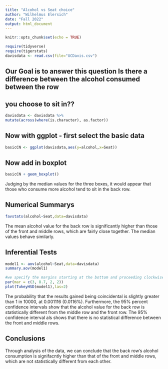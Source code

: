 ```yaml
---
title: "Alcohol vs Seat choice"
author: "Wilhelmus Elersich"
date: "Fall 2022"
output: html_document
---
```


```r
knitr::opts_chunk$set(echo = TRUE)
```

```r
require(tidyverse)
require(tigerstats)
davisdata <- read.csv(file="UCDavis.csv")
```
## Our Goal is to answer this question Is there a difference between the alcohol consumed between the row
## you choose to sit in??
```r
davisdata <- davisdata %>%
mutate(across(where(is.character), as.factor))
```
## Now with ggplot - first select the basic data

```r
basicCN <- ggplot(davisdata,aes(y=alcohol,x=Seat))
```
## Now add in boxplot

```r
basicCN + geom_boxplot()
```
  Judging by the median values for the three boxes, it would appear that those who consume more alcohol tend to sit in the back row.

## Numerical Summarys 
```r
favstats(alcohol~Seat,data=davisdata)
```
The mean alcohol value for the back row is significantly higher than those of the front and middle rows, which are fairly close together. The median values behave similarly. 

## Inferential Tests
```r
model1 <- aov(alcohol~Seat,data=davisdata)
summary.aov(model1)
```
```r
#we specify the margins starting at the bottom and proceeding clockwise - thus 8.7 is the left side margin to hold the names of the factors
par(mar = c(3, 8.7, 2, 2))
plot(TukeyHSD(model1),las=2)
```  

The probability that the results gained being coincidental is slightly greater than 1 in 10000, at 0.001116 (0.0116%). Furthermore, the 95% percent confidence intervals show that the alcohol value for the back row is statistically different from the middle row and the front row. The 95% confidence interval als shows that there is no statistical difference between the front and middle rows.  

## Conclusions
Through analysis of the data, we can conclude that the back row's alcohol consumption is signifacntly higher than that of the front and middle rows, which are not statistically different from each other.

